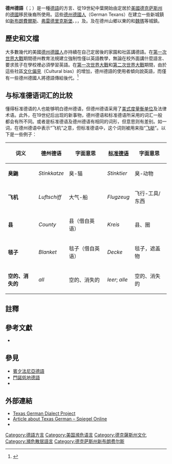 {{noteTA
|T=zh-hant:德州德語; zh-hans:德州德语
|G1=Kavalan language
}}
{{Infobox language
  |name=德州德語
  |states=[[美國|美國]][[德克萨斯州|德克萨斯州]]
  |region=[[德州山鄉|德州山鄉]]
  |speakers=約3,000人、衰減中
  |date=2014年
  |ref= 
  |familycolor=Indo-European
  |fam1 = [[印欧语系|印欧语系]]
  |isoexception=dialect
  |fam2=[[日耳曼语族|日耳曼语族]]
  |fam3=[[西日耳曼語支|西日耳曼語支]]
  |fam4=[[高地德语|高地德语]]
}}

'''德州德語'''（{{lang-en|Texas German}}；{{lang-de|Texasdeutsch}}）是一種[[德語|德語]]的方言、從19世紀中葉開始由定居於[[美國|美國]][[德克萨斯州|德克萨斯州]]的[[德國|德國]]移民後裔所使用。這些[[德州德國人|德州德國人]]（German Texans）在{{tsl|en|Texas Hill Country|德州山鄉}}建立一些新城鎮如[[新布朗費爾斯_(德克薩斯州)|新布朗費爾斯]]、[[弗雷德里克斯堡_(德克薩斯州)|弗雷德里克斯堡]]、{{tsl|en|Boerne|伯尼 (德克薩斯州)|伯尼}}，{{tsl|en|Walburg|瓦爾伯}}，及{{tsl|en|Comfort|康佛特}}。及在德州山鄉以東的{{tsl|en|Schulenburg|舒倫堡}}和[[魏瑪|魏瑪]]等城鎮。

==歷史和文檔==
大多數幾代的美國[[德州德國人|德州德國人]]亦持續在自己定居後的家園和社區講德語。在[[第一次世界大戰|第一次世界大戰]]期間德州教育法規建立強制性僅以英語教學，無論在校外面講什麼語言、要求孩子在學校裡必須學習英語。在[[第一次世界大戰|第一次世界大戰]]和[[第二次世界大戰|第二次世界大戰]]期間，由於這些社區[[文化偏見|文化偏見]]（Cultural bias）的增加，德州德語的使用者傾向說英語，而僅有一些德州德國人將德語傳給後代。<ref>{{Cite news| last = O'Connor| first = Kyrie| title = Texas German dying out: language of settlers aging with its users| work = San Antonio Express-News| accessdate = 2013-06-02| date = 2013-03-10| url = http://www.mysanantonio.com/news/local_news/article/Texas-German-dying-out-4343915.php| archive-date = 2022-01-26| archive-url = https://web.archive.org/web/20220126115542/https://www.mysanantonio.com/news/local_news/article/Texas-German-dying-out-4343915.php| dead-url = no}}</ref>
<!--
The [[endangered_language|dialect is near extinction]], as it is now spoken almost exclusively by a few elderly German Texans. Currently, Dr. Hans Boas at [[University_of_Texas_at_Austin|the University of Texas]] is recording and studying the dialect,<ref>{{Cite web| title = German dialect in Texas is one of a kind, and dying out| work = BBC News| accessdate = 2013-06-02| date = 2013-05-14| url = http://www.bbc.co.uk/news/magazine-22490560}}</ref> building on research originally performed by Dr. Glenn Gilbert of [[Southern_Illinois_University_Carbondale|Southern Illinois University Carbondale]] in the 1960s.
<blockquote>
“It’s an odd mixture of English and 19th century German,” says Boas ... “Hardly any of the Texas Germans speak alike. There’s a lot of variation in the dialect. Texas German borrows about 5 to 6 percent of its vocabulary from English, creating words like ‘der hamburger’ or ‘der cowboy.’”<ref name = "utaustin2010">{{Cite web| title = Vanshing Voices: Linguists work with remaining speakers of dying languages to preserve cultural memories| work = University of Texas at Austin| accessdate = 2013-06-02| date = 2010-01-11| url = https://www.utexas.edu/features/2010/01/11/dying_languages/}}</ref>
</blockquote>
Boas' book on the language, ''The Life and Death of Texas German'', describes the German dialects which may have been the source of the language spoken in Texas.<ref>{{Cite| title = Microsoft Word - Life and Death of Texas German review - Review of Life and Death of Texas German.pdf| accessdate = 2013-06-02
| url = https://www.rci.rutgers.edu/~rdenzerk/Review%20of%20Life%20and%20Death%20of%20Texas%20German.pdf}}</ref>

==目前分佈和人口==
[[File:Map_of_Texas_highlighting_Gillespie_County.svg|thumb]]
Some 1,035 people report speaking German at home in [[Fredericksburg,_Texas|Fredericksburg]],<ref>[http://www.mla.org/map_data_results&state_id=48&place_id=27348&cty_id= MLA Language Map Data Center results, Fredricksburg, Texas, all languages]</ref> the town with the largest community of Texas German speakers, representing 12.48% of the total population, 840 in [[New_Braunfels,_Texas|New Braunfels]],<ref name="mla1">[http://www.mla.org/cgi-shl/docstudio/docs.pl?map_data_results MLA Language Map Data Center results, Fredericksburg, Texas]</ref> 150 in [[Schulenburg|Schulenburg]],<ref name="mla1"/> 85 in [[Stonewall,_Texas|Stonewall]],<ref>[http://www.mla.org/map_data_results&state_id=48&place_id=70460&cty_id= MLA Language Map Data Center results, Stonewall, Texas]</ref> 70 in [[Boerne|Boerne]],<ref name="mla1"/> 65 in [[Harper,_Texas|Harper]],<ref>[http://www.mla.org/map_data_results&state_id=48&place_id=32456&cty_id= MLA Language Map Data Center results, Harper, Texas]</ref> 45 in [[Comfort,_Texas|Comfort]]<ref>[http://www.mla.org/map_data_results&state_id=48&place_id=16228&cty_id= MLA Language Map Data Center results, Comfort, Texas]</ref> and 19 in [[Weimar,_Texas|Weimar]],<ref name="mla1"/> all of which except for Schulenburg and Weimar, lie in the traditional Texas German heartland of the Hill Country. [[Gillespie_County|Gillespie County]], with the communities of Fredericksburg, Harper, Stonewall and Luckenbach, has a German-speaking population of 2,270, 11.51% of the county's total. In all 82,100 German-speakers reside in the state of Texas,<ref name="mla1"/> including European German speakers.
{{clear}}
-->

==与标准德语词汇的比较==
懂得标准德语的人也能够明白德州德语，但德州德语采用了[[美式度量衡单位|美式度量衡单位]]及法律术语。此外，在19世纪后出现的新事物，德州德语和标准德语所采用的词汇一般都会有所不同。或者是标准德语及德州德语有相同的词形，但意思则有差别。如''{{lang|de|Luftschiff}}''一词，在德州德语中表示“飞机”之意，但标准德语中，这个词则被用来指“[[飞艇|飞艇]]”。以下是一些例子：
{|class="wikitable" style="margin: 1em auto 1em auto;"
! 词义 !! 德州德语 !! 字面意思 !! [[标准德语|标准德语]] !! 字面意思
|-
| '''臭鼬''' || ''Stinkkatze'' || 臭-猫 || ''Stinktier'' || 臭-动物
|-
| '''飞机''' || ''Luftschiff'' || 大气-船 || ''Flugzeug'' || 飞行-工具/东西
|-
| '''县''' || ''County'' || 县（借自英语） || ''Kreis'' || 县、圈
|-
| '''毯子''' || ''Blanket'' || 毯子（借自英语） || ''Decke'' || 毯子，遮盖物
|-
| '''空的、消失的''' || ''all'' || 空的、消失的 || ''leer''; ''alle''|| 空的、消失的
|}

==註釋==
{{Reflist}}

==參考文獻==
{{refbegin}}
*{{Cite book| publisher = Duke University Press| last = Boas| first = Hans C| title = The Life and Death of Texas German| series = Publication of the American Dialect Society| accessdate = 2013-06-02| date = 2009| isbn = 9780822367161}}
{{refend}}

==參見==
*[[賓夕法尼亞德語|賓夕法尼亞德語]]
*[[門諾低地德語|門諾低地德語]]
*{{link-en|哈特瑞德語|Hutterite German}}

==外部連結==
*[http://www.tgdp.org/ Texas German Dialect Project] {{Wayback|url=http://www.tgdp.org/ |date=20220121165214 }}
*[http://www.spiegel.de/unispiegel/wunderbar/0,1518,546960,00.html Article about Texas German – Spiegel Online] {{Wayback|url=http://www.spiegel.de/unispiegel/wunderbar/0,1518,546960,00.html |date=20120325012138 }} {{de icon}}
*{{cite web|url=http://www.bbc.co.uk/news/magazine-22490560|title=German dialect in Texas is one of a kind, and dying out|date=14 May 2013|publisher=BBC News|access-date=2014-04-21|archive-date=2021-03-27|archive-url=https://web.archive.org/web/20210327211350/https://www.bbc.com/news/av/magazine-22490560|dead-url=no}}

{{German language varieties outside Europe|state=collapsed}}
{{Languages of Texas|state=collapsed}}

{{DEFAULTSORT:Texasdeutsch}}
[[Category:德語方言|Category:德語方言]]
[[Category:美国濒危语言|Category:美国濒危语言]]
[[Category:德克薩斯州文化|Category:德克薩斯州文化]]
[[Category:瀕危散居語言|Category:瀕危散居語言]]
[[Category:德克萨斯州新布朗费尔斯|Category:德克萨斯州新布朗费尔斯]]